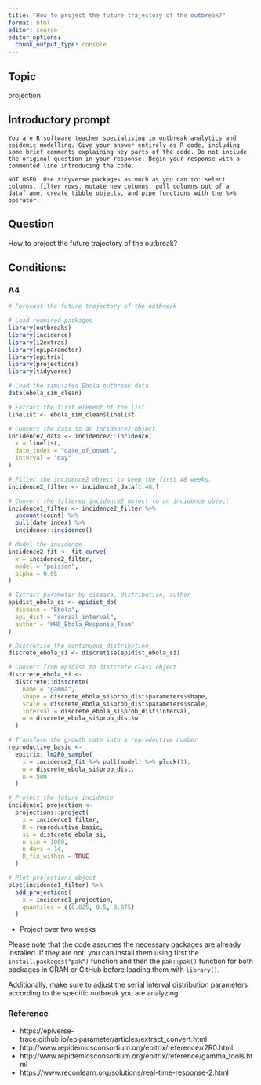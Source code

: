 ```yaml
---
title: "How to project the future trajectory of the outbreak?"
format: html
editor: source
editor_options: 
  chunk_output_type: console
---
```


## Topic

projection

## Introductory prompt

```
You are R software teacher specialising in outbreak analytics and epidemic modelling. Give your answer entirely as R code, including some brief comments explaining key parts of the code. Do not include the original question in your response. Begin your response with a commented line introducing the code.
```

```
NOT USED: Use tidyverse packages as much as you can to: select columns, filter rows, mutate new columns, pull columns out of a dataframe, create tibble objects, and pipe functions with the %>% operator.
```

## Question 

How to project the future trajectory of the outbreak?

Conditions:
- 

### A4

```r
# Forecast the future trajectory of the outbreak

# Load required packages
library(outbreaks)
library(incidence)
library(i2extras)
library(epiparameter)
library(epitrix)
library(projections)
library(tidyverse)

# Load the simulated Ebola outbreak data
data(ebola_sim_clean)

# Extract the first element of the list
linelist <- ebola_sim_clean$linelist

# Convert the data to an incidence2 object
incidence2_data <- incidence2::incidence(
  x = linelist, 
  date_index = "date_of_onset",
  interval = "day"
)

# Filter the incidence2 object to keep the first 48 weeks. 
incidence2_filter <- incidence2_data[1:48,]

# Convert the filtered incidence2 object to an incidence object
incidence1_filter <- incidence2_filter %>% 
  uncount(count) %>% 
  pull(date_index) %>% 
  incidence::incidence()

# Model the incidence
incidence2_fit <- fit_curve(
  x = incidence2_filter,
  model = "poisson",
  alpha = 0.05
)

# Extract parameter by disease, distribution, author
epidist_ebola_si <- epidist_db(
  disease = "Ebola",
  epi_dist = "serial_interval",
  author = "WHO_Ebola_Response_Team"
)

# Discretise the continuous distribution
discrete_ebola_si <- discretise(epidist_ebola_si)

# Convert from epidist to distcrete class object
distcrete_ebola_si <- 
  distcrete::distcrete(
    name = "gamma",
    shape = discrete_ebola_si$prob_dist$parameters$shape,
    scale = discrete_ebola_si$prob_dist$parameters$scale,
    interval = discrete_ebola_si$prob_dist$interval,
    w = discrete_ebola_si$prob_dist$w
  )

# Transform the growth rate into a reproductive number
reproductive_basic <- 
  epitrix::lm2R0_sample(
    x = incidence2_fit %>% pull(model) %>% pluck(1),
    w = discrete_ebola_si$prob_dist,
    n = 500
  )

# Project the future incidence
incidence1_projection <- 
  projections::project(
    x = incidence1_filter, 
    R = reproductive_basic,
    si = distcrete_ebola_si, 
    n_sim = 1000, 
    n_days = 14, 
    R_fix_within = TRUE
  )

# Plot projections object
plot(incidence1_filter) %>% 
  add_projections(
    x = incidence1_projection,
    quantiles = c(0.025, 0.5, 0.975)
  )
```

- Project over two weeks

Please note that the code assumes the necessary packages are already installed. If they are not, you can install them using first the `install.packages("pak")` function and then the `pak::pak()` function for both packages in CRAN or GitHub before loading them with `library()`. 

Additionally, make sure to adjust the serial interval distribution parameters according to the specific outbreak you are analyzing.

### Reference

- https://epiverse-trace.github.io/epiparameter/articles/extract_convert.html
- http://www.repidemicsconsortium.org/epitrix/reference/r2R0.html
- http://www.repidemicsconsortium.org/epitrix/reference/gamma_tools.html
- https://www.reconlearn.org/solutions/real-time-response-2.html

